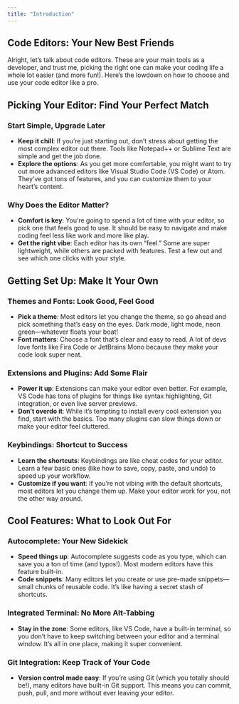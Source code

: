 ```yaml
---
title: "Introduction"
---
```


## Code Editors: Your New Best Friends

Alright, let’s talk about code editors. These are your main tools as a developer, and trust me, picking the right one can make your coding life a whole lot easier (and more fun!). Here’s the lowdown on how to choose and use your code editor like a pro.

## Picking Your Editor: Find Your Perfect Match

### Start Simple, Upgrade Later

- **Keep it chill**: If you’re just starting out, don’t stress about getting the most complex editor out there. Tools like Notepad++ or Sublime Text are simple and get the job done.
- **Explore the options**: As you get more comfortable, you might want to try out more advanced editors like Visual Studio Code (VS Code) or Atom. They’ve got tons of features, and you can customize them to your heart’s content.

### Why Does the Editor Matter?

- **Comfort is key**: You’re going to spend a lot of time with your editor, so pick one that feels good to use. It should be easy to navigate and make coding feel less like work and more like play.
- **Get the right vibe**: Each editor has its own “feel.” Some are super lightweight, while others are packed with features. Test a few out and see which one clicks with your style.

## Getting Set Up: Make It Your Own

### Themes and Fonts: Look Good, Feel Good

- **Pick a theme**: Most editors let you change the theme, so go ahead and pick something that’s easy on the eyes. Dark mode, light mode, neon green—whatever floats your boat!
- **Font matters**: Choose a font that’s clear and easy to read. A lot of devs love fonts like Fira Code or JetBrains Mono because they make your code look super neat.

### Extensions and Plugins: Add Some Flair

- **Power it up**: Extensions can make your editor even better. For example, VS Code has tons of plugins for things like syntax highlighting, Git integration, or even live server previews.
- **Don’t overdo it**: While it’s tempting to install every cool extension you find, start with the basics. Too many plugins can slow things down or make your editor feel cluttered.

### Keybindings: Shortcut to Success

- **Learn the shortcuts**: Keybindings are like cheat codes for your editor. Learn a few basic ones (like how to save, copy, paste, and undo) to speed up your workflow.
- **Customize if you want**: If you’re not vibing with the default shortcuts, most editors let you change them up. Make your editor work for you, not the other way around.

## Cool Features: What to Look Out For

### Autocomplete: Your New Sidekick

- **Speed things up**: Autocomplete suggests code as you type, which can save you a ton of time (and typos!). Most modern editors have this feature built-in.
- **Code snippets**: Many editors let you create or use pre-made snippets—small chunks of reusable code. It’s like having a secret stash of shortcuts.

### Integrated Terminal: No More Alt-Tabbing

- **Stay in the zone**: Some editors, like VS Code, have a built-in terminal, so you don’t have to keep switching between your editor and a terminal window. It’s all in one place, making it super convenient.

### Git Integration: Keep Track of Your Code

- **Version control made easy**: If you’re using Git (which you totally should be!), many editors have built-in Git support. This means you can commit, push, pull, and more without ever leaving your editor.
